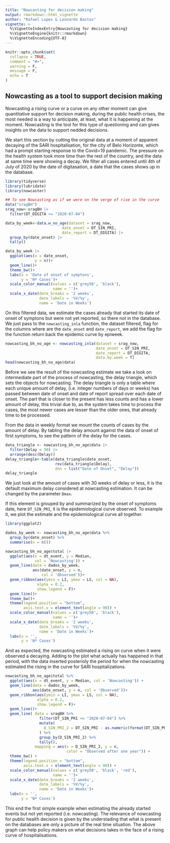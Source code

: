 ```yaml
---
title: "Nowcasting for decision making"
output: rmarkdown::html_vignette
author: "Rafael Lopes & Leonardo Bastos"
vignette: >
  %\VignetteIndexEntry{Nowcasting for decision making}
  %\VignetteEngine{knitr::rmarkdown}
  %\VignetteEncoding{UTF-8}
---
```


```r
knitr::opts_chunk$set(
  collapse = TRUE,
  comment = "#>",
  warning = F,
  message = F,
  echo = T
)
```

## Nowcasting as a tool to support decision making

Nowcasting a rising curve or a curve on any other moment can give quantitative support for decision making, during the public health crises, the most needed is a way to anticipate, at least, what it is happening at the moment. Nowcasting is the tool for this type of questioning and can gives insights on the data to support nedded decisions.

We start this section by cutting the original data at a moment of apparent decaying of the SARI hospitalisation, for the city of Belo Horizonte, which had a prompt starting response to the Covid=19 pandemic. The pressure on the health system took more time than the rest of the country, and the data at same time were showing a decay. We filter all cases entered until 4th of July of 2020 by the date of digitasation, a date that the cases shows up in the database.

```r
library(tidyverse)
library(lubridate)
library(nowcaster)

## To see Nowcasting as if we were on the verge of rise in the curve
data("sragBH")
srag_now<-sragBH |> 
  filter(DT_DIGITA <= "2020-07-04")

data_by_week<-data.w_no_age(dataset = srag_now, 
                         date_onset = DT_SIN_PRI, 
                         date_report = DT_DIGITA) |> 
  group_by(date_onset) |> 
  tally()

data_by_week |>  
  ggplot(aes(x = date_onset, 
             y = n))+
  geom_line()+
  theme_bw()+
  labs(x = 'Date of onset of symptons', 
       y = 'Nº Cases')+
  scale_color_manual(values = c('grey50', 'black'), 
                     name = '')+
  scale_x_date(date_breaks = '2 weeks', 
               date_labels = '%V/%y', 
               name = 'Date in Weeks')
```

On this filtered data, we estimate the cases already that started its date of onset of symptons but were not yet reported, so there not in the database. We just pass to the `nowcasting_inla` function, the dataset filtered, flag for the columns where are the `date_onset` and `date_report`, we add the flag for the function return back the epidemic curve by epiweek.

```r
nowcasting_bh_no_age <- nowcasting_inla(dataset = srag_now, 
                                        date_onset = DT_SIN_PRI, 
                                        date_report = DT_DIGITA, 
                                        data.by.week = T)
head(nowcasting_bh_no_age$data)
```

Before we see the result of the nowcasting estimate we take a look on intermediate part of the process of nowcasting, the delay triangle, which sets the objects for nowcasting. The delay triangle is only a table where each unique amount of delay, (i.e. integer numbers of days or weeks) has passed between date of onset and date of report spread over each date of onset. The part that is closer to the present has less counts and has a lower amount of delay, this trivial due to, as the system takes time to process the cases, the most newer cases are lesser than the older ones, that already time to be processed.

From the data in weekly format we mount the counts of cases by the amount of delay. By tabling the delay amount against the data of onset of first symptoms, to see the pattern of the delay for the cases.  

```r
data_triangle <- nowcasting_bh_no_age$data |> 
  filter(Delay < 30) |> 
  arrange(desc(Delay))
delay_triangle<-table(data_triangle$date_onset, 
                      rev(data_triangle$Delay),
                      dnn = list("Date of Onset", "Delay"))
delay_triangle
```

We just look at the amount of cases with 30 weeks of delay or less, it is the default maximum delay considered at nowcasting estimation. It can be changed by the parameter `Dmax`.

If this element is grouped by and summarized by the onset of symptoms date, here `DT_SIN_PRI`, it is the epidemiological curve observed. To example it, we plot the estimate and the epidemiological curve all together.

```r
library(ggplot2)

dados_by_week <- nowcasting_bh_no_age$data %>% 
  group_by(date_onset) %>% 
  summarise(n = n())

nowcasting_bh_no_age$total |> 
  ggplot(aes(x = dt_event, y = Median, 
             col = 'Nowcasting')) +
  geom_line(data = dados_by_week, 
            aes(date_onset, y = n, 
                col = 'Observed'))+
  geom_ribbon(aes(ymin = LI, ymax = LS, col = NA), 
              alpha = 0.2, 
              show.legend = F)+
  geom_line()+
  theme_bw()+
  theme(legend.position = "bottom", 
        axis.text.x = element_text(angle = 90)) +
  scale_color_manual(values = c('grey50', 'black'), 
                     name = '')+
  scale_x_date(date_breaks = '2 weeks', 
               date_labels = '%V/%y', 
               name = 'Date in Weeks')+
  labs(x = '', 
       y = 'Nº Cases')

```

And as expected, the nowcasting estimated a rising on curve when it were observed a decaying. Adding to the plot what actually has happened in that period, with the data inserted posterioly the period for when the nowcasting estimated the rising in the curve for SARI hospitalizations.

```r
nowcasting_bh_no_age$total %>% 
  ggplot(aes(x = dt_event, y = Median, col = 'Nowcasting')) +
  geom_line(data = dados_by_week, 
            aes(date_onset, y = n, col = 'Observed'))+
  geom_ribbon(aes(ymin = LI, ymax = LS, col = NA), 
              alpha = 0.2, 
              show.legend = F)+
  geom_line()+
  geom_line( data = sragBH %>%
               filter(DT_SIN_PRI <= "2020-07-04") %>% 
               mutate(
                 D_SIN_PRI_2 = DT_SIN_PRI - as.numeric(format(DT_SIN_PRI, "%w"))
               ) %>% 
               group_by(D_SIN_PRI_2) %>% 
               tally(), 
             mapping = aes(x = D_SIN_PRI_2, y = n, 
                           color = "Observed after one year")) + 
  theme_bw() +
  theme(legend.position = "bottom", 
        axis.text.x = element_text(angle = 90)) +
  scale_color_manual(values = c('grey50', 'black', 'red'), 
                     name = '')+
  scale_x_date(date_breaks = '2 weeks', 
               date_labels = '%V/%y', 
               name = 'Date in Weeks')+
  labs(x = '', 
       y = 'Nº Cases')
```

This end the first simple example when estimating the already started events but not yet reported (i.e. nowcasting). The relevance of nowcasting for public health decision is given by the understading that what is present on the databases are only a picture of the real time situation. The above graph can help policy makers on what decisions takes in the face of a rising curve of hospitalisations.
